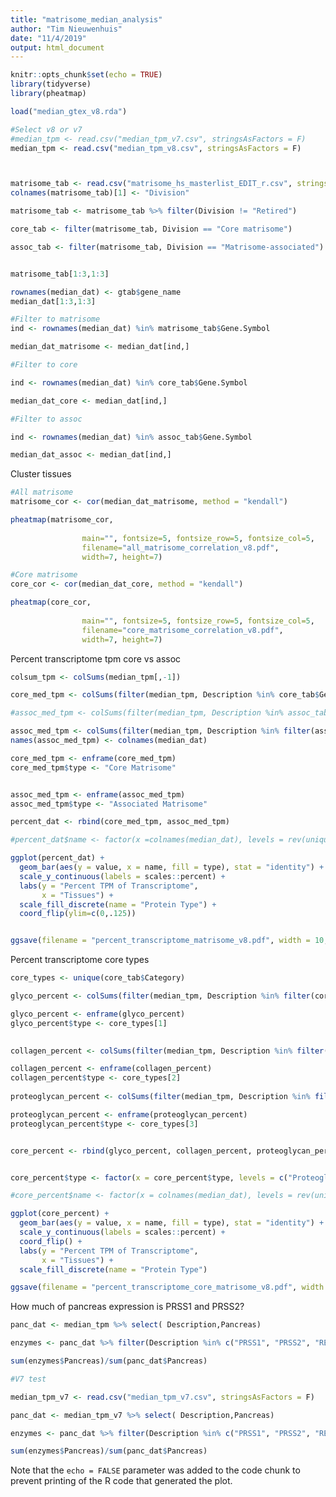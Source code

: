 ```yaml
---
title: "matrisome_median_analysis"
author: "Tim Nieuwenhuis"
date: "11/4/2019"
output: html_document
---
```


```r
knitr::opts_chunk$set(echo = TRUE)
library(tidyverse)
library(pheatmap)

load("median_gtex_v8.rda")

#Select v8 or v7
#median_tpm <- read.csv("median_tpm_v7.csv", stringsAsFactors = F)
median_tpm <- read.csv("median_tpm_v8.csv", stringsAsFactors = F)



matrisome_tab <- read.csv("matrisome_hs_masterlist_EDIT_r.csv", stringsAsFactors = F)
colnames(matrisome_tab)[1] <- "Division"

matrisome_tab <- matrisome_tab %>% filter(Division != "Retired")

core_tab <- filter(matrisome_tab, Division == "Core matrisome")

assoc_tab <- filter(matrisome_tab, Division == "Matrisome-associated")


matrisome_tab[1:3,1:3]
```


```r
rownames(median_dat) <- gtab$gene_name
median_dat[1:3,1:3]

#Filter to matrisome
ind <- rownames(median_dat) %in% matrisome_tab$Gene.Symbol

median_dat_matrisome <- median_dat[ind,]

#Filter to core

ind <- rownames(median_dat) %in% core_tab$Gene.Symbol 

median_dat_core <- median_dat[ind,]

#Filter to assoc

ind <- rownames(median_dat) %in% assoc_tab$Gene.Symbol 

median_dat_assoc <- median_dat[ind,]


```


Cluster tissues
```r
#All matrisome
matrisome_cor <- cor(median_dat_matrisome, method = "kendall")

pheatmap(matrisome_cor,
                
                main="", fontsize=5, fontsize_row=5, fontsize_col=5,
                filename="all_matrisome_correlation_v8.pdf",
                width=7, height=7)

#Core matrisome
core_cor <- cor(median_dat_core, method = "kendall")

pheatmap(core_cor,
                
                main="", fontsize=5, fontsize_row=5, fontsize_col=5,
                filename="core_matrisome_correlation_v8.pdf",
                width=7, height=7)

```




Percent transcriptome tpm core vs assoc
```r
colsum_tpm <- colSums(median_tpm[,-1])

core_med_tpm <- colSums(filter(median_tpm, Description %in% core_tab$Gene.Symbol)[,-1])/colsum_tpm

#assoc_med_tpm <- colSums(filter(median_tpm, Description %in% assoc_tab$Gene.Symbol)[,-1])/colsum_tpm

assoc_med_tpm <- colSums(filter(median_tpm, Description %in% filter(assoc_tab, Category == "ECM Regulators")[,3])[,-1])/colsum_tpm
names(assoc_med_tpm) <- colnames(median_dat)

core_med_tpm <- enframe(core_med_tpm) 
core_med_tpm$type <- "Core Matrisome"


assoc_med_tpm <- enframe(assoc_med_tpm)
assoc_med_tpm$type <- "Associated Matrisome"

percent_dat <- rbind(core_med_tpm, assoc_med_tpm)

#percent_dat$name <- factor(x =colnames(median_dat), levels = rev(unique(colnames(median_dat))) )

ggplot(percent_dat) +
  geom_bar(aes(y = value, x = name, fill = type), stat = "identity") +
  scale_y_continuous(labels = scales::percent) +
  labs(y = "Percent TPM of Transcriptome",
       x = "Tissues") +
  scale_fill_discrete(name = "Protein Type") +
  coord_flip(ylim=c(0,.125)) 


ggsave(filename = "percent_transcriptome_matrisome_v8.pdf", width = 10, height = 10)

```

Percent transcriptome core types

```r
core_types <- unique(core_tab$Category)

glyco_percent <- colSums(filter(median_tpm, Description %in% filter(core_tab, Category == core_types[1])[,3])[,-1])/colsum_tpm

glyco_percent <- enframe(glyco_percent) 
glyco_percent$type <- core_types[1]

  
collagen_percent <- colSums(filter(median_tpm, Description %in% filter(core_tab, Category == core_types[2])[,3])[,-1])/colsum_tpm

collagen_percent <- enframe(collagen_percent) 
collagen_percent$type <- core_types[2]
  
proteoglycan_percent <- colSums(filter(median_tpm, Description %in% filter(core_tab, Category == core_types[3])[,3])[,-1])/colsum_tpm

proteoglycan_percent <- enframe(proteoglycan_percent) 
proteoglycan_percent$type <- core_types[3]


core_percent <- rbind(glyco_percent, collagen_percent, proteoglycan_percent)


core_percent$type <- factor(x = core_percent$type, levels = c("Proteoglycans", "Collagens","ECM Glycoproteins") )

#core_percent$name <- factor(x = colnames(median_dat), levels = rev(unique(colnames(median_dat))) )

ggplot(core_percent) +
  geom_bar(aes(y = value, x = name, fill = type), stat = "identity") +
  scale_y_continuous(labels = scales::percent) +
  coord_flip() +
  labs(y = "Percent TPM of Transcriptome",
       x = "Tissues") +
  scale_fill_discrete(name = "Protein Type")

ggsave(filename = "percent_transcriptome_core_matrisome_v8.pdf", width = 10, height = 10)
```
How much of pancreas expression is PRSS1 and PRSS2?

```r
panc_dat <- median_tpm %>% select( Description,Pancreas)

enzymes <- panc_dat %>% filter(Description %in% c("PRSS1", "PRSS2", "REG1A", "CELA3A"))

sum(enzymes$Pancreas)/sum(panc_dat$Pancreas)

#V7 test

median_tpm_v7 <- read.csv("median_tpm_v7.csv", stringsAsFactors = F)

panc_dat <- median_tpm_v7 %>% select( Description,Pancreas)

enzymes <- panc_dat %>% filter(Description %in% c("PRSS1", "PRSS2", "REG1A", "CELA3A"))

sum(enzymes$Pancreas)/sum(panc_dat$Pancreas)

```


Note that the `echo = FALSE` parameter was added to the code chunk to prevent printing of the R code that generated the plot.
